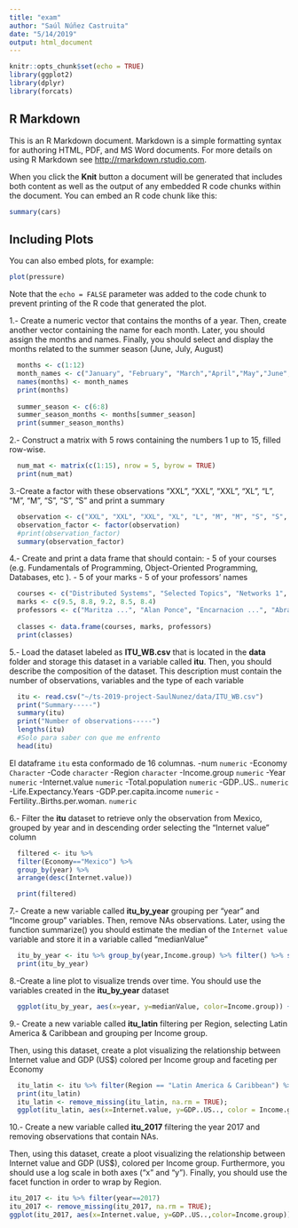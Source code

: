 ```yaml
---
title: "exam"
author: "Saúl Núñez Castruita"
date: "5/14/2019"
output: html_document
---
```


```r
knitr::opts_chunk$set(echo = TRUE)
library(ggplot2)
library(dplyr)
library(forcats)
```

## R Markdown

This is an R Markdown document. Markdown is a simple formatting syntax for authoring HTML, PDF, and MS Word documents. For more details on using R Markdown see <http://rmarkdown.rstudio.com>.

When you click the **Knit** button a document will be generated that includes both content as well as the output of any embedded R code chunks within the document. You can embed an R code chunk like this:

```r
summary(cars)
```

## Including Plots

You can also embed plots, for example:

```r
plot(pressure)
```

Note that the `echo = FALSE` parameter was added to the code chunk to prevent printing of the R code that generated the plot.

1.- Create a numeric vector that contains the months of a year. Then, create another vector containing the name for each month. Later,  you should assign the months and names. Finally, you should  select and display the months related to the summer season (June, July, August)
```r
  months <- c(1:12)
  month_names <- c("January", "February", "March","April","May","June","July","August","September","October","November","December")
  names(months) <- month_names
  print(months)
  
  summer_season <- c(6:8)
  summer_season_months <- months[summer_season]
  print(summer_season_months)
```
2.- Construct a matrix with 5 rows containing the numbers 1 up to 15, filled row-wise.
```r
  num_mat <- matrix(c(1:15), nrow = 5, byrow = TRUE)
  print(num_mat)
```
3.-Create a factor with these observations "XXL", "XXL", "XXL", "XL", "L", "M", "M", "S", "S", "S"  and print a summary
```r
  observation <- c("XXL", "XXL", "XXL", "XL", "L", "M", "M", "S", "S", "S")
  observation_factor <- factor(observation)
  #print(observation_factor)
  summary(observation_factor)
```
4.- Create and print a data frame that should contain:
  - 5 of your courses (e.g. Fundamentals of Programming, Object-Oriented Programming, Databases, etc ).
- 5 of your marks
- 5 of your professors' names
```r
  courses <- c("Distributed Systems", "Selected Topics", "Networks 1", "Tecnological Innovation", "Software Metrics")
  marks <- c(9.5, 8.8, 9.2, 8.5, 8.4)
  professors <- c("Maritza ...", "Alan Ponce", "Encarnacion ...", "Abraham Lopez Najera", "Abraham Lopez Najera")
  
  classes <- data.frame(courses, marks, professors)
  print(classes)
```

5.- Load the dataset labeled as **ITU_WB.csv** that is located in the **data** folder and storage this dataset in a variable called **itu**.   Then, you should describe the composition of the dataset. This description must contain the number of  observations, variables and the type of each variable
```r
  itu <- read.csv("~/ts-2019-project-SaulNunez/data/ITU_WB.csv")
  print("Summary-----")
  summary(itu)
  print("Number of observations-----")
  lengths(itu)
  #Solo para saber con que me enfrento
  head(itu)
```
El dataframe `itu` esta conformado de 16 columnas.
-num `numeric`
-Economy `Character`
-Code `character`
-Region `character`
-Income.group `numeric`
-Year `numeric`
-Internet.value `numeric`
-Total.population `numeric`
-GDP..US.. `numeric`
-Life.Expectancy.Years
-GDP.per.capita.income `numeric`
-Fertility..Births.per.woman. `numeric`

6.- Filter the **itu** dataset to retrieve only the observation from Mexico, grouped by year and  in descending order selecting the  "Internet value" column
```r
  filtered <- itu %>%  
  filter(Economy=="Mexico") %>% 
  group_by(year) %>% 
  arrange(desc(Internet.value))

  print(filtered)
```

7.- Create a new variable called **itu_by_year** grouping per "year"  and "Income group" variables. Then, remove  NAs observations. Later, using the function summarize() you should  estimate the median  of the `Internet value` variable and store it in a variable called "medianValue"
```R
  itu_by_year <- itu %>% group_by(year,Income.group) %>% filter() %>% summarise(medianValue = median(Internet.value))
  print(itu_by_year)
```


8.-Create a line plot to visualize trends over time. You should use the variables created in the **itu_by_year** dataset
```R
  ggplot(itu_by_year, aes(x=year, y=medianValue, color=Income.group)) + geom_line() + ggtitle("Median value over time")
```

9.- Create a new variable called **itu_latin** filtering per Region,  selecting Latin America & Caribbean and grouping per Income group. 

Then, using this dataset, create a plot visualizing the relationship between Internet value and GDP (US$)  colored per Income group and faceting per Economy
```R
  itu_latin <- itu %>% filter(Region == "Latin America & Caribbean") %>% group_by(Income.group)
  print(itu_latin)
  itu_latin <- remove_missing(itu_latin, na.rm = TRUE);
  ggplot(itu_latin, aes(x=Internet.value, y=GDP..US.., color = Income.group)) + geom_point() + facet_wrap(~Economy)
```
10.- Create a new variable called **itu_2017** filtering the year 2017 and removing observations that contain NAs. 

Then, using this dataset, create a ploot visualizing the relationship between Internet value and GDP (US$),  colored per Income group. Furthermore,  you should use a log scale in both axes ("x" and "y"). Finally, you should use the facet function in order to wrap by Region.
```R
itu_2017 <- itu %>% filter(year==2017)
itu_2017 <- remove_missing(itu_2017, na.rm = TRUE);
ggplot(itu_2017, aes(x=Internet.value, y=GDP..US..,color=Income.group)) + geom_point() + scale_x_log10() + scale_y_log10() + facet_wrap(~Region)
```
